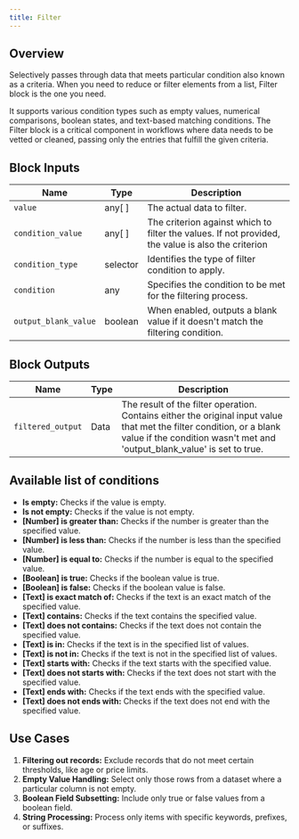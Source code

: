```yaml
---
title: Filter
---
```


## Overview

Selectively passes through data that meets particular condition also known as a criteria. When you need to reduce or filter elements from a list, Filter block is the one you need.

It supports various condition types such as empty values, numerical comparisons, boolean states, and text-based matching conditions. The Filter block is a critical component in workflows where data needs to be vetted or cleaned, passing only the entries that fulfill the given criteria.

## Block Inputs

| Name                 | Type     | Description                                                                                        |
| -------------------- | -------- | -------------------------------------------------------------------------------------------------- |
| `value`              | any[ ]   | The actual data to filter.                                                                         |
| `condition_value`    | any[ ]   | The criterion against which to filter the values. If not provided, the value is also the criterion |
| `condition_type`     | selector | Identifies the type of filter condition to apply.                                                  |
| `condition`          | any      | Specifies the condition to be met for the filtering process.                                       |
| `output_blank_value` | boolean  | When enabled, outputs a blank value if it doesn't match the filtering condition.                   |

## Block Outputs

| Name              | Type | Description                                                                                                                                                                                       |
| ----------------- | ---- | ------------------------------------------------------------------------------------------------------------------------------------------------------------------------------------------------- |
| `filtered_output` | Data | The result of the filter operation. Contains either the original input value that met the filter condition, or a blank value if the condition wasn't met and 'output_blank_value' is set to true. |

## Available list of conditions

- **Is empty:** Checks if the value is empty.
- **Is not empty:** Checks if the value is not empty.
- **[Number] is greater than:** Checks if the number is greater than the specified value.
- **[Number] is less than:** Checks if the number is less than the specified value.
- **[Number] is equal to:** Checks if the number is equal to the specified value.
- **[Boolean] is true:** Checks if the boolean value is true.
- **[Boolean] is false:** Checks if the boolean value is false.
- **[Text] is exact match of:** Checks if the text is an exact match of the specified value.
- **[Text] contains:** Checks if the text contains the specified value.
- **[Text] does not contains:** Checks if the text does not contain the specified value.
- **[Text] is in:** Checks if the text is in the specified list of values.
- **[Text] is not in:** Checks if the text is not in the specified list of values.
- **[Text] starts with:** Checks if the text starts with the specified value.
- **[Text] does not starts with:** Checks if the text does not start with the specified value.
- **[Text] ends with:** Checks if the text ends with the specified value.
- **[Text] does not ends with:** Checks if the text does not end with the specified value.

## Use Cases

1. **Filtering out records:** Exclude records that do not meet certain thresholds, like age or price limits.
2. **Empty Value Handling:** Select only those rows from a dataset where a particular column is not empty.
3. **Boolean Field Subsetting:** Include only true or false values from a boolean field.
4. **String Processing:** Process only items with specific keywords, prefixes, or suffixes.
